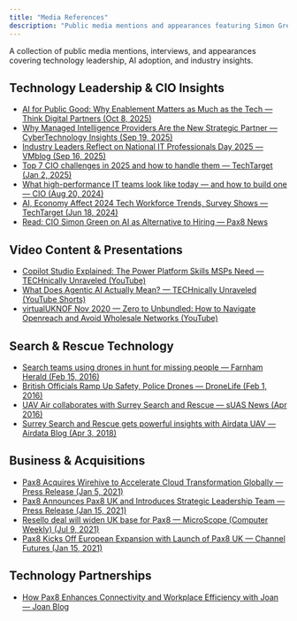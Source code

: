 ```yaml
---
title: "Media References"
description: "Public media mentions and appearances featuring Simon Green, covering technology leadership, AI, and industry insights."
---
```


A collection of public media mentions, interviews, and appearances covering technology leadership, AI adoption, and industry insights.

## Technology Leadership & CIO Insights

- [AI for Public Good: Why Enablement Matters as Much as the Tech — Think Digital Partners (Oct 8, 2025)](https://www.thinkdigitalpartners.com/news/2025/10/08/ai-for-public-good-why-enablement-matters-as-much-as-the-tech/)
- [Why Managed Intelligence Providers Are the New Strategic Partner — CyberTechnology Insights (Sep 19, 2025)](https://cybertechnologyinsights.com/guest-post/why-managed-intelligence-providers-are-the-new-strategic-partner/)
- [Industry Leaders Reflect on National IT Professionals Day 2025 — VMblog (Sep 16, 2025)](https://vmblog.com/archive/2025/09/16/industry-leaders-reflect-on-national-it-professionals-day-2025.aspx)
- [Top 7 CIO challenges in 2025 and how to handle them — TechTarget (Jan 2, 2025)](https://www.techtarget.com/searchcio/tip/Top-7-CIO-challenges-and-how-to-handle-them)
- [What high-performance IT teams look like today — and how to build one — CIO (Aug 20, 2024)](https://www.cio.com/article/3485346/what-high-performance-it-teams-look-like-today-and-how-to-build-one.html)
- [AI, Economy Affect 2024 Tech Workforce Trends, Survey Shows — TechTarget (Jun 18, 2024)](https://www.techtarget.com/searchcio/feature/AI-economy-affect-2024-tech-workforce-trends-survey-shows)
- [Read: CIO Simon Green on AI as Alternative to Hiring — Pax8 News](https://www.pax8.com/en-us/news-post/read-cio-simon-green-on-ai-as-alternative-to-hiring/)

## Video Content & Presentations

- [Copilot Studio Explained: The Power Platform Skills MSPs Need — TECHnically Unraveled (YouTube)](https://www.youtube.com/watch?v=eQT_mjGeczE)
- [What Does Agentic AI Actually Mean? — TECHnically Unraveled (YouTube Shorts)](https://www.youtube.com/shorts/dvbHGAwHUSI)
- [virtualUKNOF Nov 2020 — Zero to Unbundled: How to Navigate Openreach and Avoid Wholesale Networks (YouTube)](https://www.youtube.com/watch?v=k7UYHZkqbxc)

## Search & Rescue Technology

- [Search teams using drones in hunt for missing people — Farnham Herald (Feb 15, 2016)](https://www.farnhamherald.com/news/search-teams-using-drones-in-hunt-for-missing-people-173024)
- [British Officials Ramp Up Safety, Police Drones — DroneLife (Feb 1, 2016)](https://dronelife.com/2016/02/01/british-officials-ramp-up-safety-police-drones/)
- [UAV Air collaborates with Surrey Search and Rescue — sUAS News (Apr 2016)](https://www.suasnews.com/2016/04/42813/)
- [Surrey Search and Rescue gets powerful insights with Airdata UAV — Airdata Blog (Apr 3, 2018)](https://airdata.com/blog/2018/surrey-search-and-rescue-gets-powerful-insights-with-airdata-uav)

## Business & Acquisitions

- [Pax8 Acquires Wirehive to Accelerate Cloud Transformation Globally — Press Release (Jan 5, 2021)](https://www.pax8.com/en-us/news-post/pax8-acquires-wirehive-to-accelerate-cloud-transformation-globally/)
- [Pax8 Announces Pax8 UK and Introduces Strategic Leadership Team — Press Release (Jan 15, 2021)](https://www.pax8.com/en-us/news-post/pax8-announces-pax8-uk-and-introduces-strategic-leadership-team/)
- [Resello deal will widen UK base for Pax8 — MicroScope (Computer Weekly) (Jul 9, 2021)](https://www.computerweekly.com/microscope/news/252503779/Resello-deal-will-widen-UK-base-for-Pax8)
- [Pax8 Kicks Off European Expansion with Launch of Pax8 UK — Channel Futures (Jan 15, 2021)](https://www.channelfutures.com/channel-business/pax8-kicks-off-european-expansion-with-launch-of-pax8-uk)

## Technology Partnerships

- [How Pax8 Enhances Connectivity and Workplace Efficiency with Joan — Joan Blog](https://www.getjoan.com/blog/how-pax8-enhances-connectivity-and-workplace-efficiency-with-joan)

